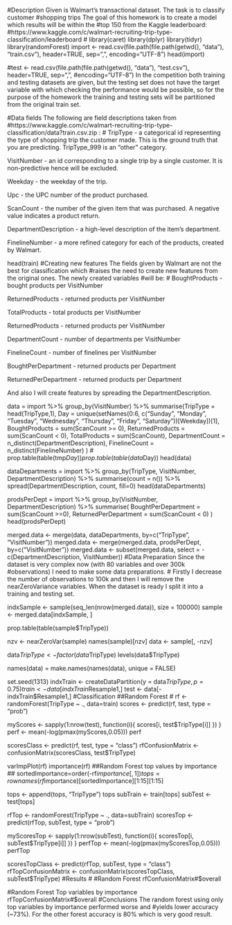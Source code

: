 #Description Given is Walmart's transactional dataset. The task is to classify customer
#shopping trips The goal of this homework is to create a model which results will be within the
#top 150 from the Kaggle leaderboard:
#https://www.kaggle.com/c/walmart-recruiting-trip-type-classification/leaderboard
#
library(caret) library(dplyr) library(tidyr) library(randomForest) import <-
read.csv(file.path(file.path(getwd(), "data"), "train.csv"), header=TRUE, sep=",",
encoding="UTF-8") head(import)

#test <- read.csv(file.path(file.path(getwd(), "data"), "test.csv"), header=TRUE, sep=",",
#encoding="UTF-8")
In the competition both training and testing datasets are given, but the testing set does not
have the target variable with which checking the performance would be possible, so for the
purpose of the homework the training and testing sets will be partitioned from the original
train set.

#Data fields The following are field descriptions taken from
#https://www.kaggle.com/c/walmart-recruiting-trip-type-classification/data?train.csv.zip :
#
TripType - a categorical id representing the type of shopping trip the customer made. This is
the ground truth that you are predicting. TripType_999 is an "other" category.

VisitNumber - an id corresponding to a single trip by a single customer. It is non-predictive
hence will be excluded.

Weekday - the weekday of the trip.

Upc - the UPC number of the product purchased.

ScanCount - the number of the given item that was purchased. A negative value indicates a
product return.

DepartmentDescription - a high-level description of the item's department.

FinelineNumber - a more refined category for each of the products, created by Walmart.

head(train)
#Creating new features The fields given by Walmart are not the best for classification which
#raises the need to create new features from the original ones. The newly created variables
#will be:
#
BoughtProducts - bought products per VisitNumber

ReturnedProducts - returned products per VisitNumber

TotalProducts - total products per VisitNumber

ReturnedProducts - returned products per VisitNumber

DepartmentCount - number of departments per VisitNumber

FinelineCount - number of finelines per VisitNumber

BoughtPerDepartment - returned products per Department

ReturnedPerDepartment - returned products per Department

And also I will create features by spreading the DepartmentDescription.

data = import %>% group_by(VisitNumber) %>% summarise(TripType = head(TripType,1), Day =
unique(setNames(0:6, c("Sunday", "Monday", "Tuesday", "Wednesday", "Thursday", "Friday",
"Saturday"))[Weekday])[1], BoughtProducts = sum(ScanCount >= 0), ReturnedProducts =
sum(ScanCount < 0), TotalProducts = sum(ScanCount), DepartmentCount =
n_distinct(DepartmentDescription), FinelineCount = n_distinct(FinelineNumber) )
# prop.table(table(tmp$Day)) prop.table(table(data$Day))
head(data)

dataDepartments = import %>% group_by(TripType, VisitNumber, DepartmentDescription) %>%
summarise(count = n()) %>% spread(DepartmentDescription, count, fill=0) head(dataDepartments)

prodsPerDept = import %>% group_by(VisitNumber, DepartmentDescription) %>% summarise(
BoughtPerDepartment = sum(ScanCount >=0), ReturnedPerDepartment = sum(ScanCount < 0) )
head(prodsPerDept)


merged.data <- merge(data, dataDepartments, by=c("TripType", "VisitNumber")) merged.data <-
merge(merged.data, prodsPerDept, by=c("VisitNumber")) merged.data <- subset(merged.data, select
= -c(DepartmentDescription, VisitNumber))
#Data Preparation Since the dataset is very complex now (with 80 variables and over 300k
#observations) I need to make some data preparations.
#
Firstly I decrease the number of observations to 100k and then I will remove the
nearZeroVariance variables. When the dataset is ready I split it into a training and testing
set.

indxSample <- sample(seq_len(nrow(merged.data)), size = 100000) sample <-
merged.data[indxSample, ]

prop.table(table(sample$TripType))

nzv <- nearZeroVar(sample) names(sample)[nzv] data <- sample[, -nzv]

data$TripType <- factor(data$TripType) levels(data$TripType)

names(data) = make.names(names(data), unique = FALSE)

set.seed(1313) indxTrain <- createDataPartition(y = data$TripType, p = 0.75) train <-
data[indxTrain$Resample1,] test <- data[-indxTrain$Resample1,]
#Classification ##Random Forest
#
rf <- randomForest(TripType ~ ., data=train) scores <- predict(rf, test, type = "prob")

myScores <- sapply(1:nrow(test), function(i){ scores[i, test$TripType[i]]
})
}
perf <- mean(-log(pmax(myScores,0.05))) perf

scoresClass <- predict(rf, test, type = "class") rfConfusionMatrix <-
confusionMatrix(scoresClass, test$TripType)


varImpPlot(rf) importance(rf)
##Random Forest top values by importance
##
sortedImportance=order(-rf$importance[,1])
tops=rownames(rf$importance)[sortedImportance][1:15][1:15]

tops <- append(tops, "TripType") tops subTrain <- train[tops] subTest <- test[tops]

rfTop <- randomForest(TripType ~ ., data=subTrain) scoresTop <- predict(rfTop, subTest, type =
"prob")

myScoresTop <- sapply(1:nrow(subTest), function(i){ scoresTop[i, subTest$TripType[i]]
})
}
perfTop <- mean(-log(pmax(myScoresTop,0.05))) perfTop

scoresTopClass <- predict(rfTop, subTest, type = "class") rfTopConfusionMatrix <-
confusionMatrix(scoresTopClass, subTest$TripType)
#Results
#
#Random Forest
rfConfusionMatrix#$overall

#Random Forest Top variables by importance
rfTopConfusionMatrix#$overall
#Conclusions The random forest using only top variables by importance performed worse and
#yields lower accuracy (~73%). For the other forest accuracy is 80% which is very good result.
